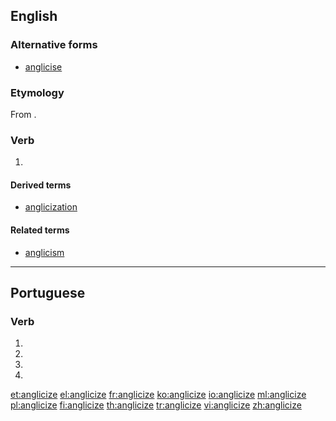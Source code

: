 ==English==

===Alternative forms===
* [[anglicise]]

===Etymology===
From {{etyl|la|en}} {{term|anglicus|lang=la}}.

===Verb===
{{en-verb|anglicizes|anglicizing|anglicized|anglicized}}

# {{context|transitive|lang=en}} {{alternative spelling of|anglicise}}

====Derived terms====
* [[anglicization]]

====Related terms====
* [[anglicism]]

----

==Portuguese==

===Verb===
{{pt-verb-form}}

# {{conjugation of|anglicizar||1|s|present|subjunctive|lang=pt}}
# {{conjugation of|anglicizar||3|s|present|subjunctive|lang=pt}}
# {{conjugation of|anglicizar||1|s|imperative|lang=pt}}
# {{conjugation of|anglicizar||3|s|imperative|lang=pt}}

[[et:anglicize]]
[[el:anglicize]]
[[fr:anglicize]]
[[ko:anglicize]]
[[io:anglicize]]
[[ml:anglicize]]
[[pl:anglicize]]
[[fi:anglicize]]
[[th:anglicize]]
[[tr:anglicize]]
[[vi:anglicize]]
[[zh:anglicize]]